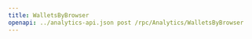 ---
title: WalletsByBrowser
openapi: ../analytics-api.json post /rpc/Analytics/WalletsByBrowser
---
